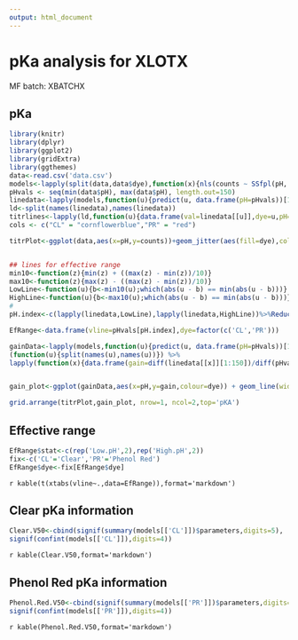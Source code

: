 ```yaml
---
output: html_document
---
```

pKa analysis for XLOTX
========================================================
MF batch:  XBATCHX

## pKa
```r
library(knitr)
library(dplyr)
library(ggplot2)
library(gridExtra)
library(ggthemes)
data<-read.csv('data.csv')
models<-lapply(split(data,data$dye),function(x){nls(counts ~ SSfpl(pH, Bottom, Top, pKa, Slope), x)})
pHvals <- seq(min(data$pH), max(data$pH), length.out=150) 
linedata<-lapply(models,function(u){predict(u, data.frame(pH=pHvals))[1:150]})
ld<-split(names(linedata),names(linedata))
titrlines<-lapply(ld,function(u){data.frame(val=linedata[[u]],dye=u,pH=pHvals)}) %>% Reduce(f='rbind')
cols <- c("CL" = "cornflowerblue","PR" = "red")

titrPlot<-ggplot(data,aes(x=pH,y=counts))+geom_jitter(aes(fill=dye),colour=I(rgb(0,0,0,.4)),size=2,width=.1,shape=21) +geom_line(data=titrlines,aes(x=pH,y=val,colour=dye))+theme_few()+ggtitle('Titration Curve')+guides(colour = FALSE,fill=FALSE) +scale_colour_manual(values = cols)


## lines for effective range
min10<-function(z){min(z) + ((max(z) - min(z))/10)}
max10<-function(z){max(z) - ((max(z) - min(z))/10)}
LowLine<-function(u){b<-min10(u);which(abs(u - b) == min(abs(u - b)))}
HighLine<-function(u){b<-max10(u);which(abs(u - b) == min(abs(u - b)))}
#
pH.index<-c(lapply(linedata,LowLine),lapply(linedata,HighLine))%>%Reduce(f='rbind')

EfRange<-data.frame(vline=pHvals[pH.index],dye=factor(c('CL','PR')))

gainData<-lapply(models,function(u){predict(u, data.frame(pH=pHvals))[1:150]}) %>%
(function(u){split(names(u),names(u))}) %>%
lapply(function(x){data.frame(gain=diff(linedata[[x]][1:150])/diff(pHvals)/1000,pH=pHvals[-1],dye=x)}) %>% Reduce(f='rbind') %>% mutate(dye=factor(dye))


gain_plot<-ggplot(gainData,aes(x=pH,y=gain,colour=dye)) + geom_line(width=4) +theme_few() +ggtitle('Gain Curve') + geom_vline(data=EfRange,aes(xintercept=vline,colour=dye),linetype = 'dotted')+scale_colour_manual(values = cols)
```
```r
grid.arrange(titrPlot,gain_plot, nrow=1, ncol=2,top='pKA')
```  

## Effective range  
```r
EfRange$stat<-c(rep('Low.pH',2),rep('High.pH',2))
fix<-c('CL'='Clear','PR'='Phenol Red')
EfRange$dye<-fix[EfRange$dye]
```
`r kable(t(xtabs(vline~.,data=EfRange)),format='markdown')`

## Clear pKa information
```r
Clear.V50<-cbind(signif(summary(models[['CL']])$parameters,digits=5),
signif(confint(models[['CL']]),digits=4))
```
`r kable(Clear.V50,format='markdown')`

## Phenol Red pKa information
```r
Phenol.Red.V50<-cbind(signif(summary(models[['PR']])$parameters,digits=5),
signif(confint(models[['PR']]),digits=4))
```
`r kable(Phenol.Red.V50,format='markdown')`

